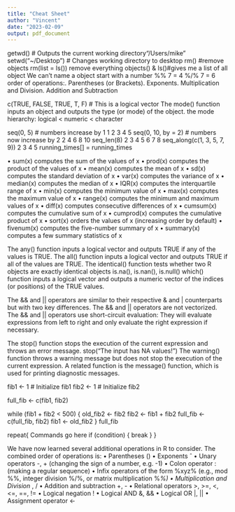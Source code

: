 ```yaml
---
title: "Cheat Sheet"
author: "Vincent"
date: "2023-02-09"
output: pdf_document
---
```

getwd() # Outputs the current working directory\newline
[1] "/Users/mike"\newline
setwd("~/Desktop") # Changes working directory to desktop\newline
rm() #remove objects rm(list = ls()) remove everything\newline
objects() & ls()#gives me a list of all object\newline
We can't name a object start with a number\newline
46 %% 7 = 4\newline
46 %/% 7 = 6\newline
order of operations:\newline
1. Parentheses (or Brackets)\newline
2. Exponents\newline
3. Multiplication and Division\newline
4. Addition and Subtraction\newline\newline

c(TRUE, FALSE, TRUE, T, F) # This is a logical vector\newline
The mode() function inputs an object and outputs the type (or mode) of the object.\newline
the mode hierarchy:\newline
logical < numeric < character\newline\newline

seq(0, 5) # numbers increase by 1\newline
[1] 0 1 2 3 4 5\newline
seq(0, 10, by = 2) # numbers now increase by 2\newline
[1] 0 2 4 6 8 10\newline
seq_len(8)\newline
[1] 1 2 3 4 5 6 7 8\newline
seq_along(c(1, 3, 5, 7, 9))\newline
[1] 1 2 3 4 5\newline
running_times[] = running_times\newline

• sum(x) computes the sum of the values of x\newline
• prod(x) computes the product of the values of x\newline
• mean(x) computes the mean of x\newline
• sd(x) computes the standard deviation of x\newline
• var(x) computes the variance of x\newline
• median(x) computes the median of x\newline
• IQR(x) computes the interquartile range of x\newline
• min(x) computes the minimum value of x\newline
• max(x) computes the maximum value of x\newline
• range(x) computes the minimum and maximum values of x • diff(x) computes consecutive differences of x\newline
• cumsum(x) computes the cumulative sum of x\newline
• cumprod(x) computes the cumulative product of x\newline
• sort(x) orders the values of x (increasing order by default) • fivenum(x) computes the five-number summary of x\newline
• summary(x) computes a few summary statistics of x\newline

The any() function inputs a logical vector and outputs TRUE if any of the values is TRUE. \newline
The all() function inputs a logical vector and outputs TRUE if all of the values are TRUE.\newline
The identical() function tests whether two R objects are exactly identical objects\newline
is.na(), \newline
is.nan(), \newline
is.null()\newline
which() function inputs a logical vector and outputs a numeric vector of the indices (or positions) of\newline
the TRUE values.\newline

The && and || operators are similar to their respective & and | counterparts but with two key differences.\newline
The && and || operators are not vectorized.\newline
The && and || operators use short-circuit evaluation: They will evaluate expressions from left to right and only evaluate the right expression if necessary. \newline

The stop() function stops the execution of the current expression and throws an error message.\newline
stop("The input has NA values!")\newline
The warning() function throws a warning message but does not stop the execution of the current expression.\newline
A related function is the message() function, which is used for printing diagnostic messages.\newline


fib1 <- 1 # Initialize fib1\newline
fib2 <- 1 # Initialize fib2\newline
 
full_fib <- c(fib1, fib2)\newline

while (fib1 + fib2 < 500) {\newline
old_fib2 <- fib2\newline
fib2 <- fib1 + fib2\newline
full_fib <- c(full_fib, fib2)\newline
fib1 <- old_fib2\newline
}\newline
full_fib\newline

repeat{\newline
 Commands go here\newline
  if (condition) { break\newline
}\newline
}\newline\newline

We have now learned several additional operations in R to consider. The combined order of operations is: \newline
• Parentheses ()\newline
• Exponents ˆ\newline
• Unary operators -, + (changing the sign of a number, e.g. -1)\newline
• Colon operator : (making a regular sequence)\newline
• Infix operators of the form %xyz% (e.g., mod %%, integer division %/%, or matrix multiplication %*%) \newline
• Multiplication and Division *, /\newline
• Addition and subtraction +, -\newline
• Relational operators >, >=, <, <=, ==, !=\newline
• Logical negation !\newline
• Logical AND &, &&\newline
• Logical OR |, ||\newline
• Assignment operator <-\newline

